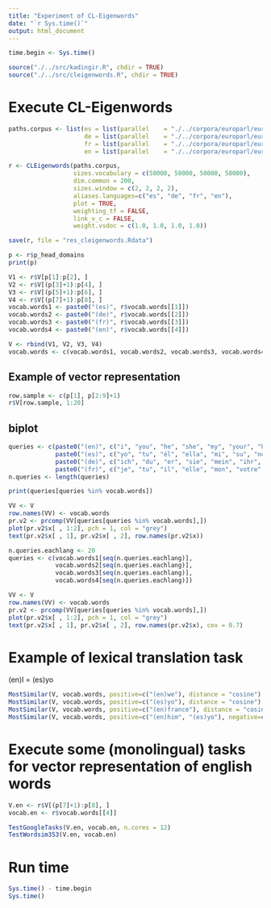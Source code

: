 ```yaml
---
title: "Experiment of CL-Eigenwords"
date: "`r Sys.time()`"
output: html_document
---
```


```r
time.begin <- Sys.time()

source("./../src/kadingir.R", chdir = TRUE)
source("./../src/cleigenwords.R", chdir = TRUE)
```

# Execute CL-Eigenwords
```r
paths.corpus <- list(es = list(parallel    = "./../corpora/europarl/europarl-v7.merged.es.tokenized"),
                     de = list(parallel    = "./../corpora/europarl/europarl-v7.merged.de.tokenized"),
                     fr = list(parallel    = "./../corpora/europarl/europarl-v7.merged.fr.tokenized"),
                     en = list(parallel    = "./../corpora/europarl/europarl-v7.merged.en.tokenized"))

r <- CLEigenwords(paths.corpus,
                  sizes.vocabulary = c(50000, 50000, 50000, 50000),
                  dim.common = 200,
                  sizes.window = c(2, 2, 2, 2),
                  aliases.languages=c("es", "de", "fr", "en"),
                  plot = TRUE,
                  weighting_tf = FALSE,
                  link_v_c = FALSE,
                  weight.vsdoc = c(1.0, 1.0, 1.0, 1.0))

save(r, file = "res_cleigenwords.Rdata")
```


```r
p <- r$p_head_domains
print(p)

V1 <- r$V[p[1]:p[2], ]
V2 <- r$V[(p[3]+1):p[4], ]
V3 <- r$V[(p[5]+1):p[6], ]
V4 <- r$V[(p[7]+1):p[8], ]
vocab.words1 <- paste0("(es)", r$vocab.words[[1]])
vocab.words2 <- paste0("(de)", r$vocab.words[[2]])
vocab.words3 <- paste0("(fr)", r$vocab.words[[3]])
vocab.words4 <- paste0("(en)", r$vocab.words[[4]])

V <- rbind(V1, V2, V3, V4)
vocab.words <- c(vocab.words1, vocab.words2, vocab.words3, vocab.words4)
```

## Example of vector representation
```r
row.sample <- c(p[1], p[2:9]+1)
r$V[row.sample, 1:20]
```

## biplot
```r
queries <- c(paste0("(en)", c("i", "you", "he", "she", "my", "your", "her", "we")),
             paste0("(es)", c("yo", "tu", "él", "ella", "mi", "su", "nosotros")),
             paste0("(de)", c("ich", "du", "er", "sie", "mein", "ihr", "sie", "wir")),
             paste0("(fr)", c("je", "tu", "il", "elle", "mon", "votre", "son", "nous")))
n.queries <- length(queries)

print(queries[queries %in% vocab.words])

VV <- V
row.names(VV) <- vocab.words
pr.v2 <- prcomp(VV[queries[queries %in% vocab.words],])
plot(pr.v2$x[ , 1:2], pch = 1, col = "grey")
text(pr.v2$x[ , 1], pr.v2$x[ , 2], row.names(pr.v2$x))
```


```r
n.queries.eachlang <- 20
queries <- c(vocab.words1[seq(n.queries.eachlang)],
             vocab.words2[seq(n.queries.eachlang)],
             vocab.words3[seq(n.queries.eachlang)],
             vocab.words4[seq(n.queries.eachlang)])

VV <- V
row.names(VV) <- vocab.words
pr.v2 <- prcomp(VV[queries[queries %in% vocab.words],])
plot(pr.v2$x[ , 1:2], pch = 1, col = "grey")
text(pr.v2$x[ , 1], pr.v2$x[ , 2], row.names(pr.v2$x), cex = 0.7)
```

# Example of lexical translation task
(en)I = (es)yo

```r
MostSimilar(V, vocab.words, positive=c("(en)we"), distance = "cosine")
MostSimilar(V, vocab.words, positive=c("(es)yo"), distance = "cosine")
MostSimilar(V, vocab.words, positive=c("(en)france"), distance = "cosine")
MostSimilar(V, vocab.words, positive=c("(en)him", "(es)yo"), negative=c("(en)he"), distance = "cosine")
```

# Execute some (monolingual) tasks for vector representation of english words
```r
V.en <- r$V[(p[7]+1):p[8], ]
vocab.en <- r$vocab.words[[4]]

TestGoogleTasks(V.en, vocab.en, n.cores = 12)
TestWordsim353(V.en, vocab.en)
```

# Run time
```r
Sys.time() - time.begin
Sys.time()
```